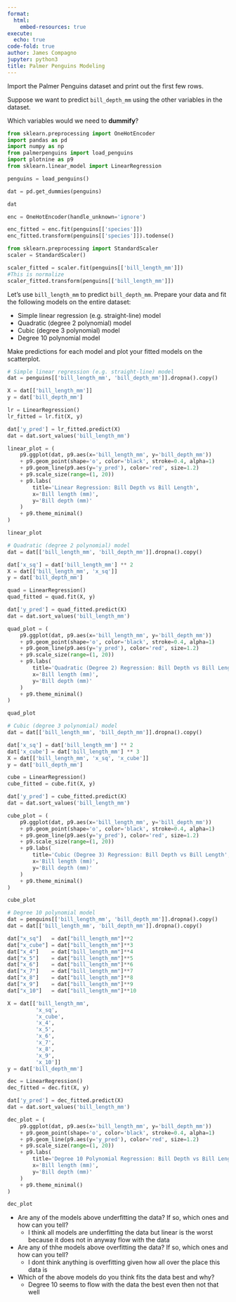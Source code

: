 ```yaml
---
format:
  html:
    embed-resources: true
execute:
  echo: true
code-fold: true
author: James Compagno
jupyter: python3
title: Palmer Penguins Modeling
---
```

Import the Palmer Penguins dataset and print out the first few rows.

Suppose we want to predict `bill_depth_mm` using the other variables in the dataset.

Which variables would we need to **dummify**?







```python
from sklearn.preprocessing import OneHotEncoder
import pandas as pd
import numpy as np
from palmerpenguins import load_penguins
import plotnine as p9
from sklearn.linear_model import LinearRegression
```

```python
penguins = load_penguins()
```

```python
dat = pd.get_dummies(penguins)
```

```python
dat
```

```python
enc = OneHotEncoder(handle_unknown='ignore')

enc_fitted = enc.fit(penguins[['species']])
enc_fitted.transform(penguins[['species']]).todense()
```

```python
from sklearn.preprocessing import StandardScaler
scaler = StandardScaler()

scaler_fitted = scaler.fit(penguins[['bill_length_mm']])
#This is normalize
scaler_fitted.transform(penguins[['bill_length_mm']])
```

Let's use `bill_length_mm` to predict `bill_depth_mm`. Prepare your data and fit the following models on the entire dataset:

* Simple linear regression (e.g. straight-line) model
* Quadratic (degree 2 polynomial) model
* Cubic (degree 3 polynomial) model
* Degree 10 polynomial model

Make predictions for each model and plot your fitted models on the scatterplot.

```python
# Simple linear regression (e.g. straight-line) model
dat = penguins[['bill_length_mm', 'bill_depth_mm']].dropna().copy()

X = dat[['bill_length_mm']]
y = dat['bill_depth_mm']

lr = LinearRegression()
lr_fitted = lr.fit(X, y)

dat['y_pred'] = lr_fitted.predict(X)
dat = dat.sort_values('bill_length_mm')

linear_plot = (
    p9.ggplot(dat, p9.aes(x='bill_length_mm', y='bill_depth_mm'))
    + p9.geom_point(shape='o', color='black', stroke=0.4, alpha=1)
    + p9.geom_line(p9.aes(y='y_pred'), color='red', size=1.2)
    + p9.scale_size(range=(1, 20))
    + p9.labs(
        title='Linear Regression: Bill Depth vs Bill Length',
        x='Bill length (mm)',
        y='Bill depth (mm)'
    )
    + p9.theme_minimal()
)
```

```python
linear_plot
```

```python
# Quadratic (degree 2 polynomial) model
dat = dat[['bill_length_mm', 'bill_depth_mm']].dropna().copy()

dat['x_sq'] = dat['bill_length_mm'] ** 2
X = dat[['bill_length_mm', 'x_sq']]
y = dat['bill_depth_mm']

quad = LinearRegression()
quad_fitted = quad.fit(X, y)

dat['y_pred'] = quad_fitted.predict(X)
dat = dat.sort_values('bill_length_mm')

quad_plot = (
    p9.ggplot(dat, p9.aes(x='bill_length_mm', y='bill_depth_mm'))
    + p9.geom_point(shape='o', color='black', stroke=0.4, alpha=1)
    + p9.geom_line(p9.aes(y='y_pred'), color='red', size=1.2)
    + p9.scale_size(range=(1, 20))
    + p9.labs(
        title='Quadratic (Degree 2) Regression: Bill Depth vs Bill Length',
        x='Bill length (mm)',
        y='Bill depth (mm)'
    )
    + p9.theme_minimal()
)
```

```python
quad_plot
```

```python
# Cubic (degree 3 polynomial) model
dat = dat[['bill_length_mm', 'bill_depth_mm']].dropna().copy()

dat['x_sq'] = dat['bill_length_mm'] ** 2
dat['x_cube'] = dat['bill_length_mm'] ** 3
X = dat[['bill_length_mm', 'x_sq', 'x_cube']]
y = dat['bill_depth_mm']

cube = LinearRegression()
cube_fitted = cube.fit(X, y)

dat['y_pred'] = cube_fitted.predict(X)
dat = dat.sort_values('bill_length_mm')

cube_plot = (
    p9.ggplot(dat, p9.aes(x='bill_length_mm', y='bill_depth_mm'))
    + p9.geom_point(shape='o', color='black', stroke=0.4, alpha=1)
    + p9.geom_line(p9.aes(y='y_pred'), color='red', size=1.2)
    + p9.scale_size(range=(1, 20))
    + p9.labs(
        title='Cubic (Degree 3) Regression: Bill Depth vs Bill Length',
        x='Bill length (mm)',
        y='Bill depth (mm)'
    )
    + p9.theme_minimal()
)
```

```python
cube_plot
```

```python
# Degree 10 polynomial model
dat = penguins[['bill_length_mm', 'bill_depth_mm']].dropna().copy()
dat = dat[['bill_length_mm', 'bill_depth_mm']].dropna().copy()

dat["x_sq"]   = dat["bill_length_mm"]**2
dat["x_cube"] = dat["bill_length_mm"]**3
dat["x_4"]    = dat["bill_length_mm"]**4
dat["x_5"]    = dat["bill_length_mm"]**5
dat["x_6"]    = dat["bill_length_mm"]**6
dat["x_7"]    = dat["bill_length_mm"]**7
dat["x_8"]    = dat["bill_length_mm"]**8
dat["x_9"]    = dat["bill_length_mm"]**9
dat["x_10"]   = dat["bill_length_mm"]**10

X = dat[['bill_length_mm',
         'x_sq',
         'x_cube',
         'x_4',
         'x_5',
         'x_6',
         'x_7',
         'x_8',
         'x_9',
         'x_10']]
y = dat['bill_depth_mm']

dec = LinearRegression()
dec_fitted = dec.fit(X, y)

dat['y_pred'] = dec_fitted.predict(X)
dat = dat.sort_values('bill_length_mm')

dec_plot = (
    p9.ggplot(dat, p9.aes(x='bill_length_mm', y='bill_depth_mm'))
    + p9.geom_point(shape='o', color='black', stroke=0.4, alpha=1)
    + p9.geom_line(p9.aes(y='y_pred'), color='red', size=1.2)
    + p9.scale_size(range=(1, 20))
    + p9.labs(
        title='Degree 10 Polynomial Regression: Bill Depth vs Bill Length',
        x='Bill length (mm)',
        y='Bill depth (mm)'
    )
    + p9.theme_minimal()
)
```

```python
dec_plot
```

* Are any of the models above underfitting the data? If so, which ones and how can you tell?
    - I think all models are underfitting the data but linear is the worst because it does not in anyway flow with the data
* Are any of thhe models above overfitting the data? If so, which ones and how can you tell?
    - I dont think anything is overfitting given how all over the place this data is
* Which of the above models do you think fits the data best and why?
    - Degree 10 seems to flow with the data the best even then not that well

